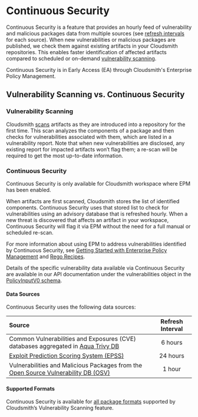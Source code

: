 
# Continuous Security

Continuous Security is a feature that provides an hourly feed of vulnerability and malicious packages data from multiple sources (see [refresh intervals](#data-sources) for each source). When new vulnerabilities or malicious packages are published, we check them against existing artifacts in your Cloudsmith repositories. This enables faster identification of affected artifacts compared to scheduled or on-demand [vulnerability scanning](./vulnerability-scanning).

<Note variant="note" headline="Early Access">
Continuous Security is in Early Access (EA) through Cloudsmith's Enterprise Policy Management.
</Note>

## Vulnerability Scanning vs. Continuous Security

### Vulnerability Scanning

Cloudsmith [scans](./vulnerability-scanning) artifacts as they are introduced into a repository for the first time. This scan analyzes the components of a package and then checks for vulnerabilities associated with them, which are listed in a vulnerability report. Note that when new vulnerabilities are disclosed, any existing report for impacted artifacts won’t flag them; a re-scan will be required to get the most up-to-date information.

### Continuous Security

<Note variant="note" headline="EPM Required">
Continuous Security is only available for Cloudsmith workspace where EPM has been enabled.
</Note>

When artifacts are first scanned, Cloudsmith stores the list of identified components. Continuous Security uses that stored list to check for vulnerabilities using an advisory database that is refreshed hourly. When a new threat is discovered that affects an artifact in your workspace, Continuous Security will flag it via EPM without the need for a full manual or scheduled re-scan.

For more information about using EPM to address vulnerabilities identified by Continuous Security, see [Getting Started with Enterprise Policy Management](./emp/getting-started) and [Rego Recipes](./epm/rego).

Details of the specific vulnerability data available via Continuous Security are available in our API documentation under the vulnerabilities object in the [PolicyInputV0 schema](https://api.cloudsmith.io/v2/swagger/).

#### Data Sources

Continuous Security uses the following data sources:

| Source                                                                                  | Refresh Interval |
| :-------------------------------------------------------------------------------------- | :--------------: | 
| Common Vulnerabilities and Exposures (CVE) databases aggregated in [Aqua Trivy DB](https://trivy.dev/v0.39/docs/vulnerability/detection/data-source/) |   6 hours   |
| [Exploit Prediction Scoring System (EPSS)](https://www.first.org/epss/) |   24 hours  |
| Vulnerabilities and Malicious Packages from the [Open Source Vulnerability DB (OSV)](https://osv.dev/list) |   1 hour  |

#### Supported Formats

Continuous Security is available for [all package formats](./vulnerability-scanning) supported by Cloudsmith’s Vulnerability Scanning feature.